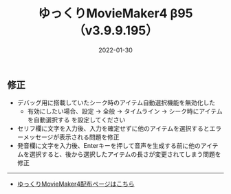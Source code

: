 ﻿---
title: ゆっくりMovieMaker4 β95 （v3.9.9.195）
date: 2022-01-30
tags: [YMM4,お知らせ]
---
## 修正
- デバッグ用に搭載していたシーク時のアイテム自動選択機能を無効化した
  - 有効にしたい場合、設定 → 全般 → タイムライン → シーク時にアイテムを自動選択する を設定してください
- セリフ欄に文字を入力後、入力を確定せずに他のアイテムを選択するとエラーメッセージが表示される問題を修正
- 発音欄に文字を入力後、Enterキーを押して音声を生成する前に他のアイテムを選択すると、後から選択したアイテムの長さが変更されてしまう問題を修正

---

- [ゆっくりMovieMaker4配布ページはこちら](/ymm4/)